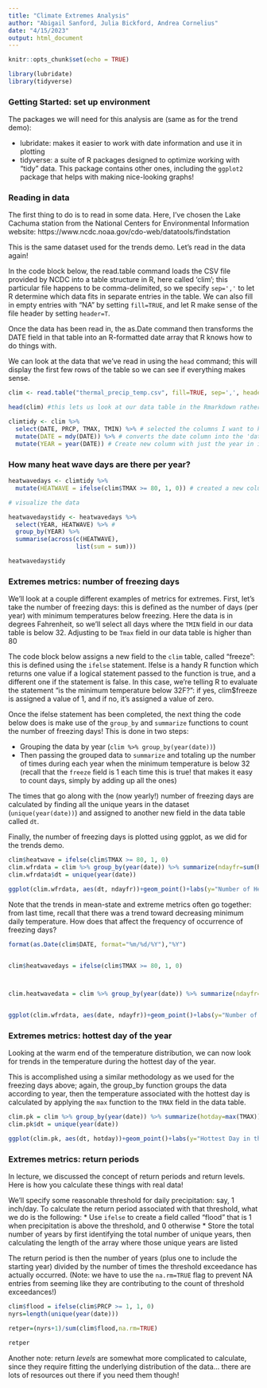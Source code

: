 ```yaml
---
title: "Climate Extremes Analysis"
author: "Abigail Sanford, Julia Bickford, Andrea Cornelius"
date: "4/15/2023"
output: html_document
---
```


```r
knitr::opts_chunk$set(echo = TRUE)

library(lubridate)
library(tidyverse)
```
### Getting Started: set up environment

The packages we will need for this analysis are (same as for the trend demo):

* lubridate: makes it easier to work with date information and use it in plotting
* tidyverse: a suite of R packages designed to optimize working with "tidy" data. This package contains other ones, including the `ggplot2` package that helps with making nice-looking graphs!


### Reading in data

The first thing to do is to read in some data. Here, I've chosen the Lake Cachuma station from the National Centers for Environmental Information website:
https://www.ncdc.noaa.gov/cdo-web/datatools/findstation

This is the same dataset used for the trends demo. Let's read in the data again!

In the code block below, the read.table command loads the CSV file provided by NCDC into a table structure in R, here called 'clim'; this particular file happens to be comma-delimited, so we specify `sep=','` to let R determine which data fits in separate entries in the table. We can also fill in empty entries with "NA" by setting `fill=TRUE`, and let R make sense of the file header by setting `header=T`.

Once the data has been read in, the as.Date command then transforms the DATE field in that table into an R-formatted date array that R knows how to do things with.

We can look at the data that we've read in using the `head` command; this will display the first few rows of the table so we can see if everything makes sense.


```r
clim <- read.table("thermal_precip_temp.csv", fill=TRUE, sep=',', header=T) # read in the data

head(clim) #this lets us look at our data table in the Rmarkdown rather than having to navigate to the data table in the environment

climtidy <- clim %>% 
  select(DATE, PRCP, TMAX, TMIN) %>% # selected the columns I want to keep which include date, precipitation, temperature max, and temperature minimum
  mutate(DATE = mdy(DATE)) %>% # converts the date column into the 'date' class
  mutate(YEAR = year(DATE)) # Create new column with just the year in it


```

### How many heat wave days are there per year?

```r
heatwavedays <- climtidy %>% 
  mutate(HEATWAVE = ifelse(clim$TMAX >= 80, 1, 0)) # created a new column that puts a 1 down if temp was 80F or higher, and a 0 for all other temperatures. If different heatwave threshold is selected, change the 80 to the new heatwave threshold
```

```r
# visualize the data

heatwavedaystidy <- heatwavedays %>% 
  select(YEAR, HEATWAVE) %>% #
  group_by(YEAR) %>% 
  summarise(across(c(HEATWAVE),
                   list(sum = sum)))

heatwavedaystidy
```


### Extremes metrics: number of freezing days

We'll look at a couple different examples of metrics for extremes. First, let's take the number of freezing days: this is defined as the number of days (per year) with minimum temperatures below freezing. Here the data is in degrees Fahrenheit, so we'll select all days where the `TMIN` field in our data table is below 32. Adjusting to be `Tmax` field in our data table is higher than 80

The code block below assigns a new field to the `clim` table, called "freeze": this is defined using the `ifelse` statement. Ifelse is a handy R function which returns one value if a logical statement passed to the function is true, and a different one if the statement is false. In this case, we're telling R to evaluate the statement "is the minimum temperature below 32F?": if yes, clim$freeze is assigned a value of 1, and if no, it's assigned a value of zero.

Once the ifelse statement has been completed, the next thing the code below does is make use of the `group_by` and `summarize` functions to count the number of freezing days! This is done in two steps:

* Grouping the data by year (`clim %>% group_by(year(date))`)
* Then passing the grouped data to `summarize` and totaling up the number of times during each year when the minimum temperature is below 32 (recall that the `freeze` field is 1 each time this is true! that makes it easy to count days, simply by adding up all the ones)

The times that go along with the (now yearly!) number of freezing days are calculated by finding all the unique years in the dataset (`unique(year(date))`) and assigned to another new field in the data table called `dt`.

Finally, the number of freezing days is plotted using ggplot, as we did for the trends demo.


```r

clim$heatwave = ifelse(clim$TMAX >= 80, 1, 0)
clim.wfrdata = clim %>% group_by(year(date)) %>% summarize(ndayfr=sum(heatwave))
clim.wfrdata$dt = unique(year(date))

ggplot(clim.wfrdata, aes(dt, ndayfr))+geom_point()+labs(y="Number of Heatwave Days")
```

Note that the trends in mean-state and extreme metrics often go together: from last time, recall that there was a trend toward decreasing minimum daily temperature. How does that affect the frequency of occurrence of freezing days?


```r

format(as.Date(clim$DATE, format="%m/%d/%Y"),"%Y")


clim$heatwavedays = ifelse(clim$TMAX >= 80, 1, 0)



clim.heatwavedata = clim %>% group_by(year(date)) %>% summarize(ndayfr=sum(heatwavedays))


ggplot(clim.wfrdata, aes(date, ndayfr))+geom_point()+labs(y="Number of Heatwave Days")
```



### Extremes metrics: hottest day of the year

Looking at the warm end of the temperature distribution, we can now look for trends in the temperature during the hottest day of the year.

This is accomplished using a similar methodology as we used for the freezing days above; again, the group_by function groups the data according to year, then the temperature associated with the hottest day is calculated by applying the `max` function to the `TMAX` field in the data table.

```r
clim.pk = clim %>% group_by(year(date)) %>% summarize(hotday=max(TMAX))
clim.pk$dt = unique(year(date))

ggplot(clim.pk, aes(dt, hotday))+geom_point()+labs(y="Hottest Day in the Year")
```

### Extremes metrics: return periods

In lecture, we discussed the concept of return periods and return levels. Here is how you calculate these things with real data!

We'll specify some reasonable threshold for daily precipitation: say, 1 inch/day. To calculate the return period associated with that threshold, what we do is the following:
* Use `ifelse` to create a field called "flood" that is 1 when precipitation is above the threshold, and 0 otherwise
* Store the total number of years by first identifying the total number of unique years, then calculating the length of the array where those unique years are listed

The return period is then the number of years (plus one to include the starting year) divided by the number of times the threshold exceedance has actually occurred. (Note: we have to use the `na.rm=TRUE` flag to prevent NA entries from seeming like they are contributing to the count of threshold exceedances!)

``` r
clim$flood = ifelse(clim$PRCP >= 1, 1, 0)
nyrs=length(unique(year(date)))

retper=(nyrs+1)/sum(clim$flood,na.rm=TRUE)

retper
```

Another note: return *levels* are somewhat more complicated to calculate, since they require fitting the underlying distribution of the data... there are lots of resources out there if you need them though!
